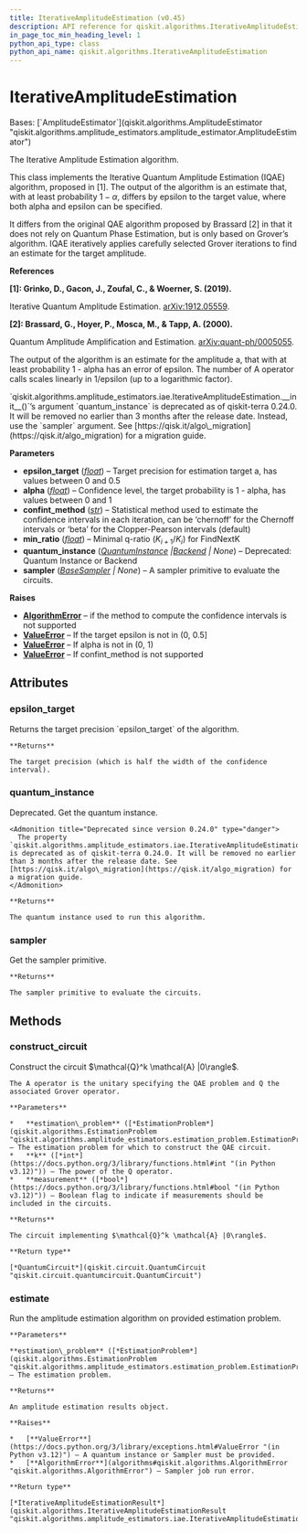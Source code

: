```yaml
---
title: IterativeAmplitudeEstimation (v0.45)
description: API reference for qiskit.algorithms.IterativeAmplitudeEstimation in qiskit v0.45
in_page_toc_min_heading_level: 1
python_api_type: class
python_api_name: qiskit.algorithms.IterativeAmplitudeEstimation
---
```


# IterativeAmplitudeEstimation

<Class id="qiskit.algorithms.IterativeAmplitudeEstimation" isDedicatedPage={true} github="https://github.com/qiskit/qiskit/tree/stable/0.45/qiskit/algorithms/amplitude_estimators/iae.py" signature="qiskit.algorithms.IterativeAmplitudeEstimation(epsilon_target, alpha, confint_method='beta', min_ratio=2, quantum_instance=None, sampler=None)" modifiers="class">
  Bases: [`AmplitudeEstimator`](qiskit.algorithms.AmplitudeEstimator "qiskit.algorithms.amplitude_estimators.amplitude_estimator.AmplitudeEstimator")

  The Iterative Amplitude Estimation algorithm.

  This class implements the Iterative Quantum Amplitude Estimation (IQAE) algorithm, proposed in \[1]. The output of the algorithm is an estimate that, with at least probability $1 - \alpha$, differs by epsilon to the target value, where both alpha and epsilon can be specified.

  It differs from the original QAE algorithm proposed by Brassard \[2] in that it does not rely on Quantum Phase Estimation, but is only based on Grover’s algorithm. IQAE iteratively applies carefully selected Grover iterations to find an estimate for the target amplitude.

  **References**

  **\[1]: Grinko, D., Gacon, J., Zoufal, C., & Woerner, S. (2019).**

  Iterative Quantum Amplitude Estimation. [arXiv:1912.05559](https://arxiv.org/abs/1912.05559).

  **\[2]: Brassard, G., Hoyer, P., Mosca, M., & Tapp, A. (2000).**

  Quantum Amplitude Amplification and Estimation. [arXiv:quant-ph/0005055](http://arxiv.org/abs/quant-ph/0005055).

  The output of the algorithm is an estimate for the amplitude a, that with at least probability 1 - alpha has an error of epsilon. The number of A operator calls scales linearly in 1/epsilon (up to a logarithmic factor).

  <Admonition title="Deprecated since version 0.24.0" type="danger">
    `qiskit.algorithms.amplitude_estimators.iae.IterativeAmplitudeEstimation.__init__()`’s argument `quantum_instance` is deprecated as of qiskit-terra 0.24.0. It will be removed no earlier than 3 months after the release date. Instead, use the `sampler` argument. See [https://qisk.it/algo\_migration](https://qisk.it/algo_migration) for a migration guide.
  </Admonition>

  **Parameters**

  *   **epsilon\_target** ([*float*](https://docs.python.org/3/library/functions.html#float "(in Python v3.12)")) – Target precision for estimation target a, has values between 0 and 0.5
  *   **alpha** ([*float*](https://docs.python.org/3/library/functions.html#float "(in Python v3.12)")) – Confidence level, the target probability is 1 - alpha, has values between 0 and 1
  *   **confint\_method** ([*str*](https://docs.python.org/3/library/stdtypes.html#str "(in Python v3.12)")) – Statistical method used to estimate the confidence intervals in each iteration, can be ‘chernoff’ for the Chernoff intervals or ‘beta’ for the Clopper-Pearson intervals (default)
  *   **min\_ratio** ([*float*](https://docs.python.org/3/library/functions.html#float "(in Python v3.12)")) – Minimal q-ratio ($K_{i+1} / K_i$) for FindNextK
  *   **quantum\_instance** ([*QuantumInstance*](qiskit.utils.QuantumInstance "qiskit.utils.QuantumInstance")  *|*[*Backend*](qiskit.providers.Backend "qiskit.providers.Backend") *| None*) – Deprecated: Quantum Instance or Backend
  *   **sampler** ([*BaseSampler*](qiskit.primitives.BaseSampler "qiskit.primitives.BaseSampler") *| None*) – A sampler primitive to evaluate the circuits.

  **Raises**

  *   [**AlgorithmError**](algorithms#qiskit.algorithms.AlgorithmError "qiskit.algorithms.AlgorithmError") – if the method to compute the confidence intervals is not supported
  *   [**ValueError**](https://docs.python.org/3/library/exceptions.html#ValueError "(in Python v3.12)") – If the target epsilon is not in (0, 0.5]
  *   [**ValueError**](https://docs.python.org/3/library/exceptions.html#ValueError "(in Python v3.12)") – If alpha is not in (0, 1)
  *   [**ValueError**](https://docs.python.org/3/library/exceptions.html#ValueError "(in Python v3.12)") – If confint\_method is not supported

  ## Attributes

  ### epsilon\_target

  <Attribute id="qiskit.algorithms.IterativeAmplitudeEstimation.epsilon_target">
    Returns the target precision `epsilon_target` of the algorithm.

    **Returns**

    The target precision (which is half the width of the confidence interval).
  </Attribute>

  ### quantum\_instance

  <Attribute id="qiskit.algorithms.IterativeAmplitudeEstimation.quantum_instance">
    Deprecated. Get the quantum instance.

    <Admonition title="Deprecated since version 0.24.0" type="danger">
      The property `qiskit.algorithms.amplitude_estimators.iae.IterativeAmplitudeEstimation.quantum_instance` is deprecated as of qiskit-terra 0.24.0. It will be removed no earlier than 3 months after the release date. See [https://qisk.it/algo\_migration](https://qisk.it/algo_migration) for a migration guide.
    </Admonition>

    **Returns**

    The quantum instance used to run this algorithm.
  </Attribute>

  ### sampler

  <Attribute id="qiskit.algorithms.IterativeAmplitudeEstimation.sampler">
    Get the sampler primitive.

    **Returns**

    The sampler primitive to evaluate the circuits.
  </Attribute>

  ## Methods

  ### construct\_circuit

  <Function id="qiskit.algorithms.IterativeAmplitudeEstimation.construct_circuit" signature="construct_circuit(estimation_problem, k=0, measurement=False)">
    Construct the circuit $\mathcal{Q}^k \mathcal{A} |0\rangle$.

    The A operator is the unitary specifying the QAE problem and Q the associated Grover operator.

    **Parameters**

    *   **estimation\_problem** ([*EstimationProblem*](qiskit.algorithms.EstimationProblem "qiskit.algorithms.amplitude_estimators.estimation_problem.EstimationProblem")) – The estimation problem for which to construct the QAE circuit.
    *   **k** ([*int*](https://docs.python.org/3/library/functions.html#int "(in Python v3.12)")) – The power of the Q operator.
    *   **measurement** ([*bool*](https://docs.python.org/3/library/functions.html#bool "(in Python v3.12)")) – Boolean flag to indicate if measurements should be included in the circuits.

    **Returns**

    The circuit implementing $\mathcal{Q}^k \mathcal{A} |0\rangle$.

    **Return type**

    [*QuantumCircuit*](qiskit.circuit.QuantumCircuit "qiskit.circuit.quantumcircuit.QuantumCircuit")
  </Function>

  ### estimate

  <Function id="qiskit.algorithms.IterativeAmplitudeEstimation.estimate" signature="estimate(estimation_problem)">
    Run the amplitude estimation algorithm on provided estimation problem.

    **Parameters**

    **estimation\_problem** ([*EstimationProblem*](qiskit.algorithms.EstimationProblem "qiskit.algorithms.amplitude_estimators.estimation_problem.EstimationProblem")) – The estimation problem.

    **Returns**

    An amplitude estimation results object.

    **Raises**

    *   [**ValueError**](https://docs.python.org/3/library/exceptions.html#ValueError "(in Python v3.12)") – A quantum instance or Sampler must be provided.
    *   [**AlgorithmError**](algorithms#qiskit.algorithms.AlgorithmError "qiskit.algorithms.AlgorithmError") – Sampler job run error.

    **Return type**

    [*IterativeAmplitudeEstimationResult*](qiskit.algorithms.IterativeAmplitudeEstimationResult "qiskit.algorithms.amplitude_estimators.iae.IterativeAmplitudeEstimationResult")
  </Function>
</Class>

